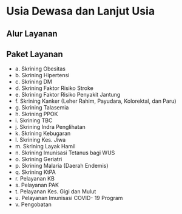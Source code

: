 
# Usia Dewasa dan Lanjut Usia

## Alur Layanan
<LokasiUnitLayanan/>
<AlurDewasaComponent/>

## Paket Layanan
* a. Skrining Obesitas
* b. Skrining Hipertensi
* c. Skrining DM
* d. Skrining Faktor Risiko Stroke
* e. Skrining Faktor Risiko Penyakit Jantung
* f. Skrining Kanker (Leher Rahim, Payudara, Kolorektal, dan Paru)
* g. Skrining Talasemia
* h. Skrining PPOK
* i. Skrining TBC
* j. Skrining Indra Penglihatan
* k. Skrining Kebugaran
* l. Skrining Kes. Jiwa
* m. Skrining Layak Hamil
* n. Skrining Imunisasi Tetanus bagi WUS
* o. Skrining Geriatri
* p. Skrining Malaria (Daerah Endemis)
* q. Skrining KtPA
* r. Pelayanan KB
* s. Pelayanan PAK
* t. Pelayanan Kes. Gigi dan Mulut
* u. Pelayanan Imunisasi COVID- 19 Program
* v. Pengobatan
